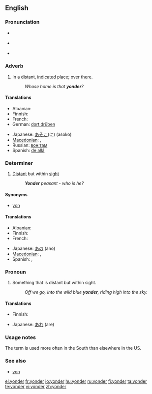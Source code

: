 {{was wotd|2006|December|2}}
==English==

===Pronunciation===
* {{a|RP}} {{IPA|/ˈjɒndə(ɹ)/}}
* {{a|US}} {{IPA|/ˈjɑndə(ɹ)/}}
* {{audio|en-us-yonder.ogg|Audio (US)}}
*: {{rhymes|ɒndə(r)}}

===Adverb===
{{en-adv|-}}

# In a distant, [[indicate]]d place; over [[there]].
#: ''Whose home is that '''yonder'''?''

====Translations====
{{trans-top|in a distant, indicated place}}
* Albanian: {{t+|sq|atje|xs=Albanian}}
* Finnish: {{t+|fi|tuolla}}
* French: {{t+|fr|là-bas}}
* German: [[dort drüben]]
{{trans-mid}}
* Japanese: [[あそこ]](に) (asoko)
* [[Macedonian]]: {{t-|mk|онде|tr=ónde|sc=Cyrl|xs=Macedonian}},  {{t-|mk|ондека|tr=óndeka|sc=Cyrl|xs=Macedonian}}
* Russian: [[вон там]]
* Spanish: [[de allá]]
{{trans-bottom}}

===Determiner===
{{en-det}}

# [[distant|Distant]] but within [[sight]]
#: '' '''Yonder''' peasant - who is he?''

====Synonyms====
* {{sense|distant but within sight}} [[yon]]

====Translations====
{{trans-top|distant but within sight}}
* Albanian: {{t+|sq|atje|xs=Albanian}}
* Finnish: {{t+|fi|tuo}}
* French: {{t+|fr|là-bas}}
{{trans-mid}}
* Japanese: [[あの]] (ano)
* [[Macedonian]]: {{t-|mk|онде|tr=ónde|sc=Cyrl|xs=Macedonian}},  {{t-|mk|ондека|tr=óndeka|sc=Cyrl|xs=Macedonian}}
* Spanish: {{t-|es|aquél|m}}, {{t-|es|aquella|f}}
{{trans-bottom}}

===Pronoun===
{{infl|en|pronoun}}

# Something that is distant but within sight.
#: ''Off we go, into the wild blue '''yonder''', riding high into the sky.''

====Translations====
{{trans-top|something that is distant but within sight}}
* Finnish: {{t+|fi|tuo}}
{{trans-mid}}
* Japanese: [[あれ]] (are)
{{trans-bottom}}

===Usage notes===
The term {{term|yonder}} is used more often in the South than elsewhere in the US.

===See also===
* [[yon]]

[[el:yonder]]
[[fr:yonder]]
[[io:yonder]]
[[hu:yonder]]
[[ru:yonder]]
[[fi:yonder]]
[[ta:yonder]]
[[te:yonder]]
[[vi:yonder]]
[[zh:yonder]]